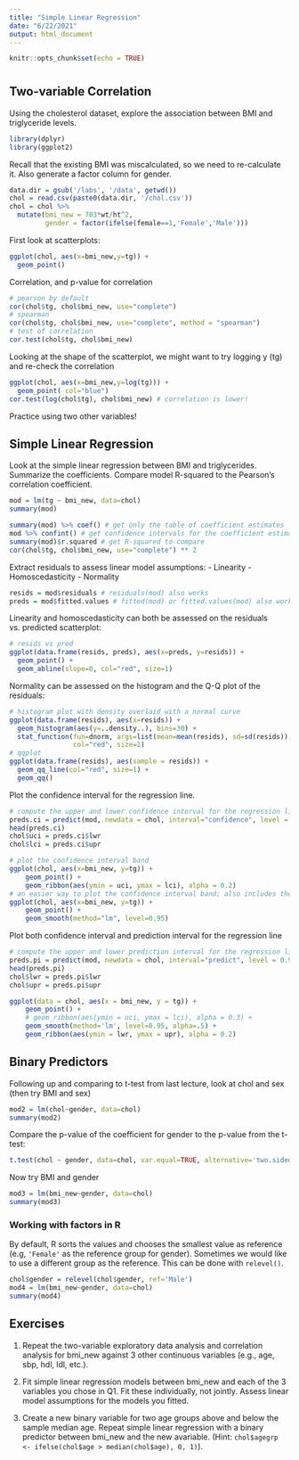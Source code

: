 ```yaml
---
title: "Simple Linear Regression"
date: "6/22/2021"
output: html_document
---
```


```r
knitr::opts_chunk$set(echo = TRUE)
```
# {.tabset}

## Two-variable Correlation 
Using the cholesterol dataset, explore the association between BMI and triglyceride levels. 

```r
library(dplyr)
library(ggplot2)
```

Recall that the existing BMI was miscalculated, so we need to re-calculate it. Also generate a factor column for gender.
```r
data.dir = gsub('/labs', '/data', getwd())
chol = read.csv(paste0(data.dir, '/chol.csv'))
chol = chol %>% 
  mutate(bmi_new = 703*wt/ht^2,
         gender = factor(ifelse(female==1,'Female','Male')))
```

First look at scatterplots:
```r
ggplot(chol, aes(x=bmi_new,y=tg)) +
  geom_point()
```

Correlation, and p-value for correlation
```r
# pearson by default
cor(chol$tg, chol$bmi_new, use="complete")
# spearman
cor(chol$tg, chol$bmi_new, use="complete", method = "spearman")
# test of correlation
cor.test(chol$tg, chol$bmi_new)
```

Looking at the shape of the scatterplot, we might want to try logging y (tg) and re-check the correlation
```r
ggplot(chol, aes(x=bmi_new,y=log(tg))) + 
  geom_point( col="blue")
cor.test(log(chol$tg), chol$bmi_new) # correlation is lower!
```

Practice using two other variables!

## Simple Linear Regression 
Look at the simple linear regression between BMI and triglycerides. Summarize the coefficients. Compare model R-squared to the Pearson's correlation coefficient.
```r
mod = lm(tg ~ bmi_new, data=chol)
summary(mod)
```

```r
summary(mod) %>% coef() # get only the table of coefficient estimates
mod %>% confint() # get confidence intervals for the coefficient estimates. see ?confint()
summary(mod)$r.squared # get R-squared to compare
cor(chol$tg, chol$bmi_new, use="complete") ** 2
```

Extract residuals to assess linear model assumptions:
  - Linearity
  - Homoscedasticity
  - Normality

```r
resids = mod$residuals # residuals(mod) also works
preds = mod$fitted.values # fitted(mod) or fitted.values(mod) also works
```

Linearity and homoscedasticity can both be assessed on the residuals vs. predicted scatterplot:
```r
# resids vs pred
ggplot(data.frame(resids, preds), aes(x=preds, y=resids)) +
  geom_point() +
  geom_abline(slope=0, col="red", size=1)
```

Normality can be assessed on the histogram and the Q-Q plot of the residuals:
```r
# histogram plot with density overlaid with a normal curve
ggplot(data.frame(resids), aes(x=resids)) +
  geom_histogram(aes(y=..density..), bins=30) +
  stat_function(fun=dnorm, args=list(mean=mean(resids), sd=sd(resids)), 
                col="red", size=1)
# qqplot
ggplot(data.frame(resids), aes(sample = resids)) +
  geom_qq_line(col="red", size=1) + 
  geom_qq()
```

Plot the confidence interval for the regression line.
```r
# compute the upper and lower confidence interval for the regression line
preds.ci = predict(mod, newdata = chol, interval="confidence", level = 0.95) %>% data.frame()
head(preds.ci)
chol$uci = preds.ci$lwr
chol$lci = preds.ci$upr

# plot the confidence interval band 
ggplot(chol, aes(x=bmi_new, y=tg)) +
    geom_point() +
    geom_ribbon(aes(ymin = uci, ymax = lci), alpha = 0.2)
# an easier way to plot the confidence interval band; also includes the regression line
ggplot(chol, aes(x=bmi_new, y=tg)) +
    geom_point() +
    geom_smooth(method="lm", level=0.95)
```

Plot both confidence interval and prediction interval for the regression line
```r
# compute the upper and lower prediction interval for the regression line
preds.pi = predict(mod, newdata = chol, interval="predict", level = 0.95) %>% data.frame()
head(preds.pi)
chol$lwr = preds.pi$lwr
chol$upr = preds.pi$upr

ggplot(data = chol, aes(x = bmi_new, y = tg)) +
    geom_point() +
    # geom_ribbon(aes(ymin = uci, ymax = lci), alpha = 0.3) +
    geom_smooth(method='lm', level=0.95, alpha=.5) +
    geom_ribbon(aes(ymin = lwr, ymax = upr), alpha = 0.2)
```

## Binary Predictors

Following up and comparing to t-test from last lecture, look at chol and sex (then try BMI and sex)

```r
mod2 = lm(chol~gender, data=chol)
summary(mod2)
```

Compare the p-value of the coefficient for gender to the p-value from the t-test:
```r
t.test(chol ~ gender, data=chol, var.equal=TRUE, alternative='two.sided')
```

Now try BMI and gender
```r
mod3 = lm(bmi_new~gender, data=chol)
summary(mod3)
```

### Working with factors in R
By default, R sorts the values and chooses the smallest value as reference (e.g, `'Female'` as the reference group for gender). Sometimes we would like to use a different group as the reference. This can be done with `relevel()`.
```r
chol$gender = relevel(chol$gender, ref='Male')
mod4 = lm(bmi_new~gender, data=chol)
summary(mod4)
```

## Exercises

1. Repeat the two-variable exploratory data analysis and correlation analysis for bmi_new against 3 other continuous variables (e.g., age, sbp, hdl, ldl, etc.).

2. Fit simple linear regression models between bmi_new and each of the 3 variables you chose in Q1. Fit these individually, not jointly. Assess linear model assumptions for the models you fitted.

3. Create a new binary variable for two age groups above and below the sample median age. Repeat simple linear regression with a binary predictor between bmi_new and the new avariable. (Hint: `chol$agegrp <- ifelse(chol$age > median(chol$age), 0, 1)`).